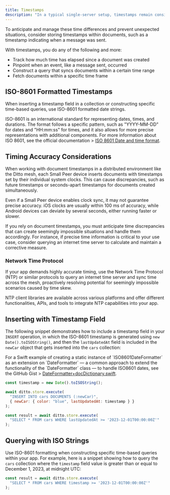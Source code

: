 ```yaml
---
title: Timestamps
description: "In a typical single-server setup, timestamps remain consistent; however, in a Ditto mesh where there are multiple Small Peer devices distributed across the network, each device may operate on its own time. This can lead to discrepancies where a document's timestamp may seem ahead or documents created simultaneously have different timestamps."
---
```


To anticipate and manage these time differences and prevent unexpected situations, consider storing timestamps within documents, such as a timestamp indicating when a message was sent.

With timestamps, you do any of the following and more:

- Track how much time has elapsed since a document was created
- Pinpoint when an event, like a message sent, occurred
- Construct a query that syncs documents within a certain time range
- Fetch documents within a specific time frame

## ISO-8601 Formatted Timestamps

When inserting a timestamp field in a collection or constructing specific time-based queries, use ISO-8601 formatted date strings.

ISO-8601 is an international standard for representing dates, times, and durations. The format follows a specific pattern, such as "YYYY-MM-DD" for dates and "HH\:mm\:ss" for times, and it also allows for more precise representations with additional components. For more information about ISO 8601, see the official documentation > [ISO 8601 Date and time format](https://www.iso.org/iso-8601-date-and-time-format.html). 

## Timing Accuracy Considerations

When working with document timestamps in a distributed environment like the Ditto mesh, each Small Peer device inserts documents with timestamps set by their individual system clocks. This can cause discrepancies, such as future timestamps or seconds-apart timestamps for documents created simultaneously.


<Warning>
  Even if a Small Peer device enables clock sync, it may not guarantee precise accuracy. iOS clocks are usually within 100 ms of accuracy, while Android devices can deviate by several seconds, either running faster or slower.
</Warning>


If you rely on document timestamps, you must anticipate time discrepancies that can create seemingly impossible situations and handle them accordingly. For instance, if precise time information is critical to your use case, consider querying an internet time server to calculate and maintain a corrective measure.

### Network Time Protocol

If your app demands highly accurate timing, use the Network Time Protocol (NTP) or similar protocols to query an internet time server and sync time across the mesh, proactively resolving potential for seemingly impossible scenarios caused by time skew.


<Info>
  NTP client libraries are available across various platforms and offer different functionalities, APIs, and tools to integrate NTP capabilities into your app.
</Info>

## Inserting with Timestamp Field

The following snippet demonstrates how to include a timestamp field in your `INSERT` operation, in which the ISO-8601 timestamp is generated using `new` `Date().toISOString()`, and then the `lastUpdatedAt` field is included in the `newCar` object that gets inserted into the `cars` collection:

<Info>
  For a Swift example of creating a static instance of `ISO8601DateFormatter` as an extension on `DateFormatter` — a common approach to extend the functionality of the `DateFormatter` class — to handle ISO8601 dates, see the GitHub Gist > <a href="https://gist.github.com/magicwave/070c5c65ed05fea744cf604a33d6a6c4" target="_blank">DateFormatter+docDictionary.swift</a>.
</Info>

```javascript JS
const timestamp = new Date().toISOString();

await ditto.store.execute(
  "INSERT INTO cars DOCUMENTS (:newCar)",
  { newCar: { color: "blue", lastUpdatedAt: timestamp } }
);

const result = await ditto.store.execute(
  "SELECT * FROM cars WHERE lastUpdatedAt >= '2023-12-01T00:00:00Z'"
);
```

## Querying with ISO Strings

Use ISO-8601 formatting when constructing specific time-based queries within your app. For example, here is a snippet showing how to query the `cars` collection where the `timestamp` field value is greater than or equal to December 1, 2023, at midnight UTC:

```javascript JS
const result = await ditto.store.execute(
  "SELECT * FROM cars WHERE timestamp >= '2023-12-01T00:00:00Z'"
);
```

